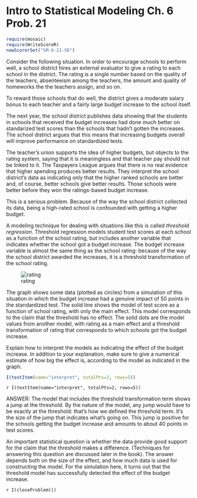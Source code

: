 Intro to Statistical Modeling Ch. 6 Prob. 21
========================================================
```r
require(mosaic)
require(WriteScoreR)
newScorerSet("SM-6-21-SD")
```

Consider the following situation. In order to encourage schools to perform
well, a school district hires an external evaluator to give a rating to
each school in the district.  The rating is a single number based on
the quality of the teachers, absenteeism among the teachers, the
amount and quality of homeworks the the teachers assign, and so on.  

To reward those schools that do well, the district gives a moderate
salary bonus to each teacher and a fairly large budget increase to the
school itself.

The next year, the school district publishes data showing that the
students in schools that received the budget increases had done much
better on standarized test scores than the schools that hadn't gotten
the increases.  The school district argues that this means that
increasing budgets overall will improve performance on standardized tests.

The teacher's union supports the idea of higher budgets, but objects
to the rating system,  saying that it is
meaningless and that teacher pay should not be linked to it.  The Taxpayers
League argues that there is no real evidence that higher spending
produces better results.  They interpret the school district's data as
indicating only that the higher ranked schools are better and, of
course, better schools give better results.  Those schools were better
before they won the ratings-based budget increase.

This is a serious problem.  Because of the way the school district
collected its data, being a high-rated school is confounded with
getting a higher budget.  

A modeling technique for dealing with situations like this is called
*threshold regression*.  Threshold regression 
models student test scores at each school as a function of the school
rating, but includes another variable that indicates whether the school
got a budget increase.  The budget increase variable is almost the
same thing as the school rating: because of the way the school
district awarded the increases, it is a threshold transformation of
the school rating.

![rating](school-threshold-example.png)

The graph shows some data (plotted as circles) 
from a simulation of this situation in which the budget increase 
had a genuine impact of 50 points in the standardized test.  The
solid line shows the model of test score as a function of school
rating, with only the main effect. This model corresponds to the claim
that the threshold has no effect.  The solid dots are the model
values from another model, with rating as a main effect and a
threshold transformation of rating that corresponds to which schools
got the budget increase.

Explain how to interpret the models as indicating the effect of the
budget increase.  In addition to your explanation, make sure to give a
numerical estimate of how big the effect is, according to the model as
indicated in the graph.
```r
I(textItem(name="interpret", totalPts=2, rows=5))
```

`r I(textItem(name="interpret", totalPts=2, rows=5))`


<aside>
ANSWER:
The model that includes the threshold transformation term shows a jump
at the threshold.  By the nature of the model, any jump would have to
be exactly at the threshold: that's how we defined the threshold
term.  It's the size of the jump that indicates what's going on.  This
jump is positive for the schools getting the budget increase and
amounts to about 40 points in test scores.
</aside>

An important statistical question is whether the data provide good
support for the claim that the threshold makes a difference. (Techniques for answering this question are discussed later in the book).  The answer depends both on the size of the effect, and how much data is used for constructing the model.  For the simulation here, it turns out that the threshold model has
successfully detected the effect of the budget increase.

`r I(closeProblem())`
